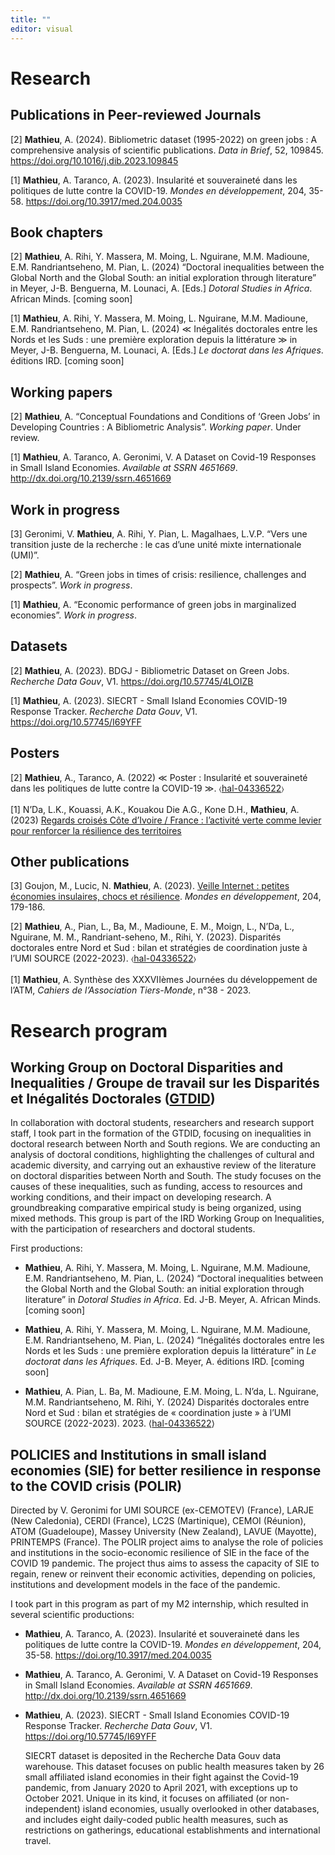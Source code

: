 ```yaml
---
title: ""
editor: visual
---
```


# Research

## Publications in Peer-reviewed Journals

\[2\] **Mathieu**, A. (2024). Bibliometric dataset (1995-2022) on green jobs : A comprehensive analysis of scientific publications. *Data in Brief*, 52, 109845. <https://doi.org/10.1016/j.dib.2023.109845>

\[1\] **Mathieu**, A. Taranco, A. (2023). Insularité et souveraineté dans les politiques de lutte contre la COVID-19. *Mondes en développement*, 204, 35-58. <https://doi.org/10.3917/med.204.0035>

## Book chapters

\[2\] **Mathieu**, A. Rihi, Y. Massera, M. Moing, L. Nguirane, M.M. Madioune, E.M. Randriantseheno, M. Pian, L. (2024) "Doctoral inequalities between the Global North and the Global South: an initial exploration through literature" in Meyer, J-B. Benguerna, M. Lounaci, A. \[Eds.\] *Dotoral Studies in Africa*. African Minds. \[coming soon\]

\[1\] **Mathieu**, A. Rihi, Y. Massera, M. Moing, L. Nguirane, M.M. Madioune, E.M. Randriantseheno, M. Pian, L. (2024) ≪ Inégalités doctorales entre les Nords et les Suds : une première exploration depuis la littérature ≫ in Meyer, J-B. Benguerna, M. Lounaci, A. \[Eds.\] *Le doctorat dans les Afriques*. éditions IRD. \[coming soon\]

## Working papers

\[2\] **Mathieu**, A. "Conceptual Foundations and Conditions of 'Green Jobs' in Developing Countries : A Bibliometric Analysis". *Working paper*. Under review.

\[1\] **Mathieu**, A. Taranco, A. Geronimi, V. A Dataset on Covid-19 Responses in Small Island Economies. *Available at SSRN 4651669*. <http://dx.doi.org/10.2139/ssrn.4651669>

## Work in progress

\[3\] Geronimi, V. **Mathieu**, A. Rihi, Y. Pian, L. Magalhaes, L.V.P. "Vers une transition juste de la recherche : le cas d'une unité mixte internationale (UMI)".

\[2\] **Mathieu**, A. "Green jobs in times of crisis: resilience, challenges and prospects". *Work in progress*.

\[1\] **Mathieu**, A. "Economic performance of green jobs in marginalized economies". *Work in progress*.

## Datasets

\[2\] **Mathieu**, A. (2023). BDGJ - Bibliometric Dataset on Green Jobs. *Recherche Data Gouv*, V1. <https://doi.org/10.57745/4LOIZB>

\[1\] **Mathieu**, A. (2023). SIECRT - Small Island Economies COVID-19 Response Tracker. *Recherche Data Gouv*, V1. <https://doi.org/10.57745/I69YFF>

## Posters

\[2\] **Mathieu**, A., Taranco, A. (2022) ≪ Poster : Insularité et souveraineté dans les politiques de lutte contre la COVID-19 ≫. 〈[hal-04336522](https://universite-paris-saclay.hal.science/hal-04201117)〉

\[1\] N'Da, L.K., Kouassi, A.K., Kouakou Die A.G., Kone D.H., **Mathieu**, A. (2023) [Regards croisés Côte d'Ivoire / France : l'activité verte comme levier pour renforcer la résilience des territoires](https://www.umi-source.uvsq.fr/les-journees-scientifiques-de-lumi-source-2023)

## Other publications

\[3\] Goujon, M., Lucic, N. **Mathieu**, A. (2023). [Veille Internet : petites économies insulaires, chocs et résilience](https://www-cairn-info.ezproxy.universite-paris-saclay.fr/revue-mondes-en-developpement-2023-4-page-179.htm). *Mondes en développement*, 204, 179-186.

\[2\] **Mathieu**, A., Pian, L., Ba, M., Madioune, E. M., Moign, L., N'Da, L., Nguirane, M. M., Randriant-seheno, M., Rihi, Y. (2023). Disparités doctorales entre Nord et Sud : bilan et stratégies de coordination juste à l'UMI SOURCE (2022-2023). 〈[hal-04336522](https://hal-lara.archives-ouvertes.fr/hal-04336522)〉

\[1\] **Mathieu**, A. Synthèse des XXXVIIèmes Journées du développement de l'ATM, *Cahiers de l'Association Tiers-Monde*, n°38 - 2023.

# Research program

## Working Group on Doctoral Disparities and Inequalities / Groupe de travail sur les Disparités et Inégalités Doctorales ([GTDID](https://www.umi-source.uvsq.fr/gt-disparites-et-inegalites-doctorales))

In collaboration with doctoral students, researchers and research support staff, I took part in the formation of the GTDID, focusing on inequalities in doctoral research between North and South regions. We are conducting an analysis of doctoral conditions, highlighting the challenges of cultural and academic diversity, and carrying out an exhaustive review of the literature on doctoral disparities between North and South. The study focuses on the causes of these inequalities, such as funding, access to resources and working conditions, and their impact on developing research. A groundbreaking comparative empirical study is being organized, using mixed methods. This group is part of the IRD Working Group on Inequalities, with the participation of researchers and doctoral students.

First productions:

-   **Mathieu**, A. Rihi, Y. Massera, M. Moing, L. Nguirane, M.M. Madioune, E.M. Randriantseheno, M. Pian, L. (2024) "Doctoral inequalities between the Global North and the Global South: an initial exploration through literature" in *Dotoral Studies in Africa*. Ed. J-B. Meyer, A. African Minds. \[coming soon\]

-   **Mathieu**, A. Rihi, Y. Massera, M. Moing, L. Nguirane, M.M. Madioune, E.M. Randriantseheno, M. Pian, L. (2024) "Inégalités doctorales entre les Nords et les Suds : une première exploration depuis la littérature" in *Le doctorat dans les Afriques*. Ed. J-B. Meyer, A. éditions IRD. \[coming soon\]

-   **Mathieu**, A. Pian, L. Ba, M. Madioune, E.M. Moing, L. N'da, L. Nguirane, M.M. Randriantseheno, M. Rihi, Y. (2024) Disparités doctorales entre Nord et Sud : bilan et stratégies de « coordination juste » à l'UMI SOURCE (2022-2023). 2023. ⟨[hal-04336522](https://hal-lara.archives-ouvertes.fr/hal-04336522)⟩

## POLICIES and Institutions in small island economies (SIE) for better resilience in response to the COVID crisis (POLIR)

Directed by V. Geronimi for UMI SOURCE (ex-CEMOTEV) (France), LARJE (New Caledonia), CERDI (France), LC2S (Martinique), CEMOI (Réunion), ATOM (Guadeloupe), Massey University (New Zealand), LAVUE (Mayotte), PRINTEMPS (France). The POLIR project aims to analyse the role of policies and institutions in the socio-economic resilience of SIE in the face of the COVID 19 pandemic. The project thus aims to assess the capacity of SIE to regain, renew or reinvent their economic activities, depending on policies, institutions and development models in the face of the pandemic.

I took part in this program as part of my M2 internship, which resulted in several scientific productions:

-   **Mathieu**, A. Taranco, A. (2023). Insularité et souveraineté dans les politiques de lutte contre la COVID-19. *Mondes en développement*, 204, 35-58. <https://doi.org/10.3917/med.204.0035>

-   **Mathieu**, A. Taranco, A. Geronimi, V. A Dataset on Covid-19 Responses in Small Island Economies. *Available at SSRN 4651669*. <http://dx.doi.org/10.2139/ssrn.4651669>

-   **Mathieu**, A. (2023). SIECRT - Small Island Economies COVID-19 Response Tracker. *Recherche Data Gouv*, V1. <https://doi.org/10.57745/I69YFF>

    SIECRT dataset is deposited in the Recherche Data Gouv data warehouse. This dataset focuses on public health measures taken by 26 small affiliated island economies in their fight against the Covid-19 pandemic, from January 2020 to April 2021, with exceptions up to October 2021. Unique in its kind, it focuses on affiliated (or non-independent) island economies, usually overlooked in other databases, and includes eight daily-coded public health measures, such as restrictions on gatherings, educational establishments and international travel.
